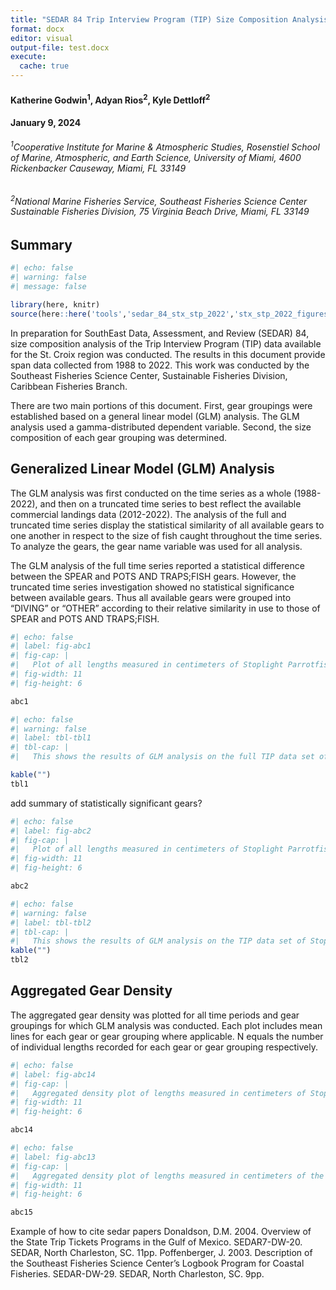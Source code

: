 ```yaml
---
title: "SEDAR 84 Trip Interview Program (TIP) Size Composition Analysis of Stoplight Parrotfish (Sparisoma viride) in St. Croix, US Caribbean, 1983-2022"
format: docx
editor: visual
output-file: test.docx
execute:
  cache: true
---
```


#### Katherine Godwin^1^, Adyan Rios^2^, Kyle Dettloff^2^

#### January 9, 2024

###### ^1^*Cooperative Institute for Marine & Atmospheric Studies, Rosenstiel School of Marine, Atmospheric, and Earth Science, University of Miami, 4600 Rickenbacker Causeway, Miami, FL 33149*

###### ^2^*National Marine Fisheries Service, Southeast Fisheries Science Center Sustainable Fisheries Division, 75 Virginia Beach Drive, Miami, FL 33149*

\newpage

## Summary

```r
#| echo: false
#| warning: false
#| message: false

library(here, knitr)
source(here::here('tools','sedar_84_stx_stp_2022','stx_stp_2022_figures.R'))


```

In preparation for SouthEast Data, Assessment, and Review (SEDAR) 84, size composition analysis of the Trip Interview Program (TIP) data available for the St. Croix region was conducted. The results in this document provide span data collected from 1988 to 2022. This work was conducted by the Southeast Fisheries Science Center, Sustainable Fisheries Division, Caribbean Fisheries Branch.

There are two main portions of this document. First, gear groupings were established based on a general linear model (GLM) analysis. The GLM analysis used a gamma-distributed dependent variable. Second, the size composition of each gear grouping was determined.

\newpage

## Generalized Linear Model (GLM) Analysis

The GLM analysis was first conducted on the time series as a whole (1988-2022), and then on a truncated time series to best reflect the available commercial landings data (2012-2022). The analysis of the full and truncated time series display the statistical similarity of all available gears to one another in respect to the size of fish caught throughout the time series. To analyze the gears, the gear name variable was used for all analysis.

The GLM analysis of the full time series reported a statistical difference between the SPEAR and POTS AND TRAPS;FISH gears. However, the truncated time series investigation showed no statistical significance between available gears. Thus all available gears were grouped into "DIVING" or "OTHER" according to their relative similarity in use to those of SPEAR and POTS AND TRAPS;FISH.

```r
#| echo: false
#| label: fig-abc1
#| fig-cap: |
#|   Plot of all lengths measured in centimeters of Stoplight Parrotfish in St. Croix across time collected. Trend line is mapped across data, each point is color and shape specific to the gear it represents. 
#| fig-width: 11
#| fig-height: 6

abc1

```

\newpage

```r
#| echo: false
#| warning: false
#| label: tbl-tbl1
#| tbl-cap: |
#|   This shows the results of GLM analysis on the full TIP data set of Stoplight Parrotfish lengths in St. Croix. The column titled "group" indicates the group(s) that the gear can statistically be included in, and thus be statistically similar to the other gears grouped similarly. The "n" column indicates the number of unique lengths recorded for each gear. The "Percentage" column inticates the percent of the total recorded fish lengths that are included within each gear. 

kable("")
tbl1


```

add summary of statistically significant gears?

\newpage

```r
#| echo: false
#| label: fig-abc2
#| fig-cap: |
#|   Plot of all lengths measured in centimeters of Stoplight Parrotfish in St. Croix from 2012 to 2022. Trend line is mapped across data, each point is color and shape specific to the gear it represents. 
#| fig-width: 11
#| fig-height: 6

abc2

```

```r
#| echo: false
#| warning: false
#| label: tbl-tbl2
#| tbl-cap: |
#|   This shows the results of GLM analysis on the TIP data set of Stoplight Parrotfish lengths in St. Croix from 2012 to 2022. The column titled "group" indicates the group(s) that the gear can statistically be included in, and thus be statistically similar to the other gears grouped similarly. The "n" column indicates the number of unique lengths recorded for each gear. The "ID" column indicates the number of distinct trip ID's associated with each gear. The "Percentage" column inticates the percent(n_fish) of the total recorded fish lengths that are included within each gear. 
kable("")
tbl2

```

\newpage

## Aggregated Gear Density

The aggregated gear density was plotted for all time periods and gear groupings for which GLM analysis was conducted. Each plot includes mean lines for each gear or gear grouping where applicable. N equals the number of individual lengths recorded for each gear or gear grouping respectively.

```r
#| echo: false
#| label: fig-abc14
#| fig-cap: |
#|   Aggregated density plot of lengths measured in centimeters of Stoplight Parrotfish in St. Croix. Dotted line represents mean length. 
#| fig-width: 11
#| fig-height: 6

abc14

```

\newpage
```r
#| echo: false
#| label: fig-abc13
#| fig-cap: |
#|   Aggregated density plot of lengths measured in centimeters of the gear groupings for Stoplight Parrotfish in St. Croix.
#| fig-width: 11
#| fig-height: 6

abc15

```

\newpage

Example of how to cite sedar papers Donaldson, D.M. 2004. Overview of the State Trip Tickets Programs in the Gulf of Mexico. SEDAR7-DW-20. SEDAR, North Charleston, SC. 11pp. Poffenberger, J. 2003. Description of the Southeast Fisheries Science Center's Logbook Program for Coastal Fisheries. SEDAR-DW-29. SEDAR, North Charleston, SC. 9pp.
